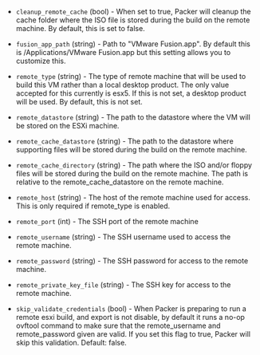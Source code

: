 <!-- Code generated from the comments of the DriverConfig struct in builder/vmware/common/driver_config.go; DO NOT EDIT MANUALLY -->

- `cleanup_remote_cache` (bool) - When set to true, Packer will cleanup the cache folder where the ISO file is stored during the build on the remote machine.
  By default, this is set to false.

- `fusion_app_path` (string) - Path to "VMware Fusion.app". By default this is
  /Applications/VMware Fusion.app but this setting allows you to
  customize this.

- `remote_type` (string) - The type of remote machine that will be used to
  build this VM rather than a local desktop product. The only value accepted
  for this currently is esx5. If this is not set, a desktop product will
  be used. By default, this is not set.

- `remote_datastore` (string) - The path to the datastore where the VM will be stored
  on the ESXi machine.

- `remote_cache_datastore` (string) - The path to the datastore where supporting files
  will be stored during the build on the remote machine.

- `remote_cache_directory` (string) - The path where the ISO and/or floppy files will
  be stored during the build on the remote machine. The path is relative to
  the remote_cache_datastore on the remote machine.

- `remote_host` (string) - The host of the remote machine used for access.
  This is only required if remote_type is enabled.

- `remote_port` (int) - The SSH port of the remote machine

- `remote_username` (string) - The SSH username used to access the remote machine.

- `remote_password` (string) - The SSH password for access to the remote machine.

- `remote_private_key_file` (string) - The SSH key for access to the remote machine.

- `skip_validate_credentials` (bool) - When Packer is preparing to run a
  remote esxi build, and export is not disable, by default it runs a no-op
  ovftool command to make sure that the remote_username and remote_password
  given are valid. If you set this flag to true, Packer will skip this
  validation. Default: false.

<!-- End of code generated from the comments of the DriverConfig struct in builder/vmware/common/driver_config.go; -->
